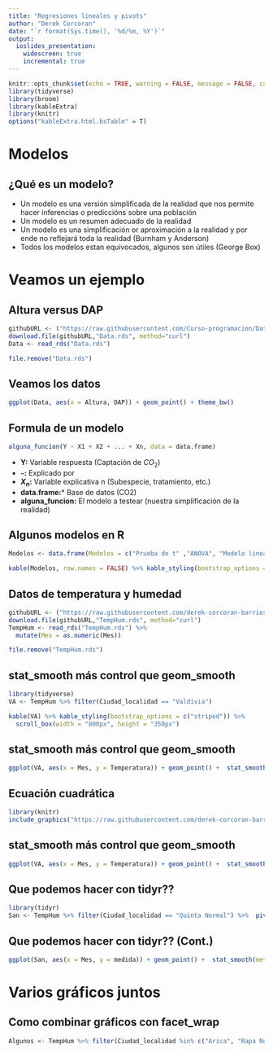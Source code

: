 ```yaml
---
title: "Regresiones lineales y pivots"
author: "Derek Corcoran"
date: "`r format(Sys.time(), '%d/%m, %Y')`"
output:
  ioslides_presentation:
    widescreen: true
    incremental: true
---
```


```r
knitr::opts_chunk$set(echo = TRUE, warning = FALSE, message = FALSE, cache = FALSE, tidy = TRUE, tidy.opts = list(width.cutoff = 50))
library(tidyverse)
library(broom)
library(kableExtra)
library(knitr)
options("kableExtra.html.bsTable" = T)
```

# Modelos

## ¿Qué es un modelo?

* Un modelo es una versión simplificada de la realidad que nos permite hacer inferencias o prediccións sobre una población
* Un modelo es un resumen adecuado de la realidad
* Un modelo es una simplificación or aproximación a la realidad y por ende no reflejará toda la realidad (Burnham y Anderson)
* Todos los modelos estan equivocados, algunos son útiles (George Box)

# Veamos un ejemplo

## Altura versus DAP

```r
githubURL <- ("https://raw.githubusercontent.com/Curso-programacion/Datos_Arboles/master/Data.rds")
download.file(githubURL,"Data.rds", method="curl")
Data <- read_rds("Data.rds")
```

```r
file.remove("Data.rds")
```

## Veamos los datos

```r
ggplot(Data, aes(x = Altura, DAP)) + geom_point() + theme_bw()
```


## Formula de un modelo

```r
alguna_funcion(Y ~ X1 + X2 + ... + Xn, data = data.frame)
```

* **Y:** Variable respuesta (Captación de $CO_2$)
* **`~`:** Explicado por
* **$X_n$:** Variable explicativa n (Subespecie, tratamiento, etc.)
* **data.frame:*** Base de datos (CO2)
* **alguna_funcion:** El modelo a testear (nuestra simplificación de la realidad)

## Algunos modelos en R

```r
Modelos <- data.frame(Modelos = c("Prueba de t" ,"ANOVA", "Modelo lineal simple", "modelo lineal generalizado", "Modelo aditivo", "Modelo no lineal", "modelos lineales mixtos", "Boosted regression trees"), Funcion = c("t.test()", "aov()", "lm()", "glm()", "gam()", "nls()", "lmer()", "gbm()"))

kable(Modelos, row.names = FALSE) %>% kable_styling(bootstrap_options = "striped")
```

## Datos de temperatura y humedad

```r
githubURL <- ("https://raw.githubusercontent.com/derek-corcoran-barrios/derek-corcoran-barrios.github.io/master/Clase4/TempHum.rds")
download.file(githubURL,"TempHum.rds", method="curl")
TempHum <- read_rds("TempHum.rds") %>% 
  mutate(Mes = as.numeric(Mes))
```

```r
file.remove("TempHum.rds")
```

## stat_smooth más control que geom_smooth

```r
library(tidyverse)
VA <- TempHum %>% filter(Ciudad_localidad == "Valdivia") 
```

```r
kable(VA) %>% kable_styling(bootstrap_options = c("striped")) %>%
  scroll_box(width = "800px", height = "350px")
```

## stat_smooth más control que geom_smooth

```r
ggplot(VA, aes(x = Mes, y = Temperatura)) + geom_point() +  stat_smooth(method = "lm") 
```

## Ecuación cuadrática

```r
library(knitr)
include_graphics("https://raw.githubusercontent.com/derek-corcoran-barrios/derek-corcoran-barrios.github.io/master/Clase4/Cuadratica.png")
```


## stat_smooth más control que geom_smooth

```r
ggplot(VA, aes(x = Mes, y = Temperatura)) + geom_point() +  stat_smooth(method = "lm", formula = y ~ x + I(x^2)) 
```

## Que podemos hacer con tidyr??

```r
library(tidyr)
San <- TempHum %>% filter(Ciudad_localidad == "Quinta Normal") %>%  pivot_longer(cols = c(Temperatura, Humedad),names_to= "Unidad", values_to = "medida")
```

## Que podemos hacer con tidyr?? (Cont.)

```r
ggplot(San, aes(x = Mes, y = medida)) + geom_point() +  stat_smooth(method = "lm", formula = y ~ x + I(x^2), aes(fill = Unidad, color = Unidad)) 
```


# Varios gráficos juntos

## Como combinar gráficos con facet_wrap

```r
Algunos <- TempHum %>% filter(Ciudad_localidad %in% c("Arica", "Rapa Nui", "La Serena", "Valparaíso", "Quinta Normal", "Concepción", "Valdivia", "Punta Arenas")) %>% pivot_longer(cols = c(Temperatura, Humedad),names_to= "Unidad", values_to = "medida")
```